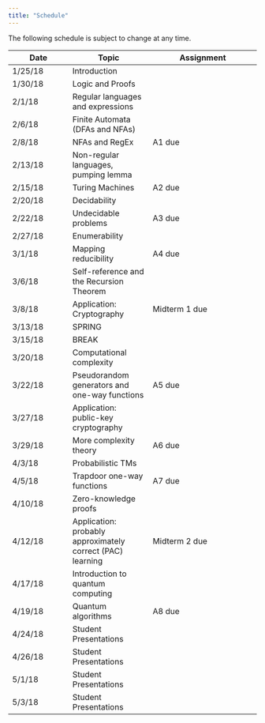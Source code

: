 ```yaml
---
title: "Schedule"
---
```

The following schedule is subject to change at any time.

| **Date** | **Topic**  | **Assignment** |
| ---------|------------|----------------|
| 1/25/18  | Introduction| |
| 1/30/18  | Logic and Proofs ||
| 2/1/18   | Regular languages and expressions ||
| 2/6/18   | Finite Automata (DFAs and NFAs) ||
| 2/8/18   | NFAs and RegEx | A1 due |
| 2/13/18  | Non-regular languages, pumping lemma ||
| 2/15/18  | Turing Machines | A2 due |
| 2/20/18  | Decidability ||
| 2/22/18  | Undecidable problems | A3 due |
| 2/27/18  | Enumerability ||
| 3/1/18   | Mapping reducibility | A4 due |
| 3/6/18   | Self-reference and the Recursion Theorem ||
| 3/8/18   | Application: Cryptography | Midterm 1 due |
| 3/13/18  | SPRING ||
| 3/15/18  | BREAK ||
| 3/20/18  | Computational complexity ||
| 3/22/18  | Pseudorandom generators and one-way functions | A5 due |
| 3/27/18  | Application: public-key cryptography ||
| 3/29/18  | More complexity theory | A6 due |
| 4/3/18   | Probabilistic TMs ||
| 4/5/18   | Trapdoor one-way functions | A7 due |
| 4/10/18  | Zero-knowledge proofs ||
| 4/12/18  | Application: probably approximately correct (PAC) learning | Midterm 2 due |
| 4/17/18  | Introduction to quantum computing ||
| 4/19/18  | Quantum algorithms | A8 due |
| 4/24/18  | Student Presentations ||
| 4/26/18  | Student Presentations ||
| 5/1/18   | Student Presentations ||
| 5/3/18   | Student Presentations ||